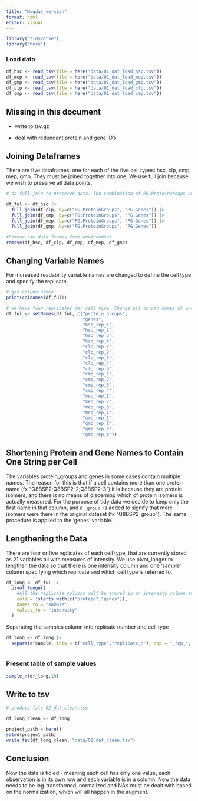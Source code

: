 ```yaml
---
title: "Magdas_version"
format: html
editor: visual
---
```


```r
library("tidyverse")
library("here")
```

### Load data

```r

df_hsc <- read_tsv(file = here("data/01_dat_load_hsc.tsv"))
df_mep <- read_tsv(file = here("data/01_dat_load_mep.tsv"))
df_gmp <- read_tsv(file = here("data/01_dat_load_gmp.tsv"))
df_clp <- read_tsv(file = here("data/01_dat_load_clp.tsv"))
df_cmp <- read_tsv(file = here("data/01_dat_load_cmp.tsv"))

```

## Missing in this document

-   write to tsv.gz

-   deal with redundant protein and gene ID's

## Joining Dataframes

There are five dataframes, one for each of the five cell types: hsc, clp, cmp, mep, gmp. They must be joined together into one. We use full join because we wish to preserve all data points.

```r

# do full join to preserve data. The combination of PG.ProteinGroups and PG.Genes is the same for all data frames, so we join by both columns

df_ful <- df_hsc |> 
  full_join(df_clp, by=c("PG.ProteinGroups", "PG.Genes")) |> 
  full_join(df_cmp, by=c("PG.ProteinGroups", "PG.Genes")) |> 
  full_join(df_mep, by=c("PG.ProteinGroups", "PG.Genes")) |>
  full_join(df_gmp, by=c("PG.ProteinGroups", "PG.Genes")) 

#Remove raw data frames from environment
remove(df_hsc, df_clp, df_cmp, df_mep, df_gmp)
```

## Changing Variable Names

For increased readability variable names are changed to define the cell type and specify the replicate.

```r
# get column names
print(colnames(df_ful))

# We have four replicates per cell type. Change all column names at once for easier readability.
df_ful <- setNames(df_ful, c("protein_groups",
                             "genes",
                             "hsc_rep_1",
                             "hsc_rep_2",
                             "hsc_rep_3",
                             "hsc_rep_4",
                             "clp_rep_1",
                             "clp_rep_2",
                             "clp_rep_3",
                             "clp_rep_4",
                             "clp_rep_5",
                             "cmp_rep_1",
                             "cmp_rep_2",
                             "cmp_rep_3",
                             "cmp_rep_4",
                             "mep_rep_1",
                             "mep_rep_2",
                             "mep_rep_3",
                             "mep_rep_4",
                             "gmp_rep_1",
                             "gmp_rep_2",
                             "gmp_rep_3",
                             "gmp_rep_4"))
```

## Shortening Protein and Gene Names to Contain One String per Cell

The variables protein_groups and genes in some cases contain multiple names. The reason for this is that if a cell contains more than one protein name (fx "Q8BSP2;Q8BSP2-2;Q8BSP2-3") it is because they are protein isomers, and there is no means of discerning which of protein isomers is actually measured. For the purpose of tidy data we decide to keep only the first name in that column, and a `_group`*\`* is added to signify that more isomers were there in the original dataset (fx "Q8BSP2_group"). The same procedure is applied to the 'genes' variable.

## Lengthening the Data

There are four or five replicates of each cell type, that are currently stored as 21 variables all with measures of intensity. We use pivot_longer to lengthen the data so that there is one intensity column and one 'sample' column specifying which replicate and which cell type is referred to.

```r
df_long <- df_ful |> 
  pivot_longer(
    #all the replicate columns will be stored in an intensity column and a sample column
    cols = !starts_with(c("protein","genes")), 
    names_to = "sample", 
    values_to = "intensity"
  )
```

Separating the samples column into replicate number and cell type

```r
df_long <- df_long |> 
  separate(sample, into = c("cell_type","replicate_n"), sep = "_rep_", remove = FALSE)
  

```

### Present table of sample values

```r
sample_n(df_long,10)

```

## Write to tsv

```r

# produce file 02_dat_clean.tsv

df_long_clean <- df_long

project_path = here()
setwd(project_path)
write_tsv(df_long_clean, "data/02_dat_clean.tsv") 

```

## Conclusion

Now the data is tidied - meaning each cell has only one value, each observation is in its own row and each variable is in a column. Now the data needs to be log-transformed, normalized and NA's must be dealt with based on the normalization, which will all happen in the augment.
